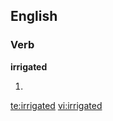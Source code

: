 ==English==

===Verb===
'''irrigated'''

# {{past of|[[irrigate]]}}

[[te:irrigated]]
[[vi:irrigated]]